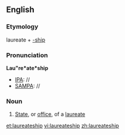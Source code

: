 ==English==

===Etymology===
laureate + [[-ship]]
===Pronunciation===
'''Lau"re*ate*ship'''
*[[IPA]]: //
*[[SAMPA]]: //
===Noun===
{{infl|en|noun}}

#[[State]], or [[office]], of a [[laureate]]

[[et:laureateship]]
[[vi:laureateship]]
[[zh:laureateship]]